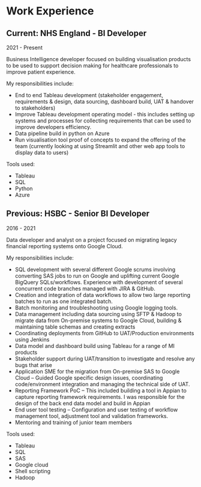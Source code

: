 # Work Experience

## Current: NHS England - BI Developer
2021 - Present

Business Intelligence developer focused on building visualisation products to be used to support
decision making for healthcare professionals to improve patient experience.

My responsibilities include:

* End to end Tableau development (stakeholder engagement, requirements & design, data sourcing, dashboard build, UAT & handover to stakeholders)
* Improve Tableau development operating model - this includes setting up systems and processes for collecting requirements that can be used to improve developers efficiency.
* Data pipeline build in python on Azure
* Run visualisation tool proof of concepts to expand the offering of the team (currently looking at using Streamlit and other web app tools to display data to users)

Tools used:

- Tableau
- SQL
- Python
- Azure

## Previous: HSBC - Senior BI Developer
2016 - 2021

Data developer and analyst on a project focused on migrating legacy financial reporting systems onto Google Cloud.

My responsibilities include:

- SQL development with several different Google scrums involving converting SAS jobs to run on Google and uplifting current Google BigQuery SQLs/workflows. Experience with development of several concurrent code branches managed with JIRA & GitHub.
- Creation and integration of data workflows to allow two large reporting batches to run as one integrated batch.
- Batch monitoring and troubleshooting using Google logging tools.
- Data management including data sourcing using SFTP & Hadoop to migrate data from On-premise systems to Google Cloud, building & maintaining table schemas and creating extracts
- Coordinating deployments from GitHub to UAT/Production environments using Jenkins
- Data model and dashboard build using Tableau for a range of MI products
- Stakeholder support during UAT/transition to investigate and resolve any bugs that arise
- Application SME for the migration from On-premise SAS to Google Cloud – Guided Google specific design issues, coordinating code/environment integration and managing the technical side of UAT.
- Reporting Framework PoC – This included building a tool in Appian to capture reporting framework requirements. I was responsible for the design of the back end data model and build in Appian
- End user tool testing – Configuration and user testing of workflow management tool, adjustment tool and validation frameworks.
- Mentoring and training of junior team members

Tools used:

- Tableau
- SQL
- SAS
- Google cloud
- Shell scripting
- Hadoop